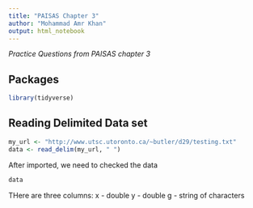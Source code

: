 ```yaml
---
title: "PAISAS Chapter 3"
author: "Mohammad Amr Khan"
output: html_notebook
---
```


*Practice Questions from PAISAS chapter 3*

## Packages
```r
library(tidyverse)
```


## Reading Delimited Data set

```r
my_url <- "http://www.utsc.utoronto.ca/~butler/d29/testing.txt"
data <- read_delim(my_url, " ")
```
After imported, we need to checked the data

```r
data
```

THere are three columns:
x - double
y - double
g - string of characters

